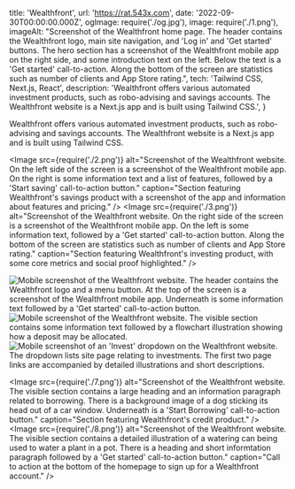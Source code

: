   title: 'Wealthfront',
  url: 'https://rat.543x.com',
  date: '2022-09-30T00:00:00.000Z',
  ogImage: require('./og.jpg'),
  image: require('./1.png'),
  imageAlt: "Screenshot of the Wealthfront home page. The header contains the Wealthfront logo, main site navigation, and 'Log in' and 'Get started' buttons. The hero section has a screenshot of the Wealthfront mobile app on the right side, and some introduction text on the left. Below the text is a 'Get started' call-to-action. Along the bottom of the screen are statistics such as number of clients and App Store rating.",
  tech: 'Tailwind CSS, Next.js, React',
  description: 'Wealthfront offers various automated investment products, such as robo-advising and savings accounts. The Wealthfront website is a Next.js app and is built using Tailwind CSS.',
}

<Intro title="Automated investing for hundreds of thousands of clients.">

Wealthfront offers various automated investment products, such as robo-advising and savings accounts. The Wealthfront website is a Next.js app and is built using Tailwind CSS.

</Intro>

<Image src={require('./2.png')} alt="Screenshot of the Wealthfront website. On the left side of the screen is a screenshot of the Wealthfront mobile app. On the right is some information text and a list of features, followed by a 'Start saving' call-to-action button." caption="Section featuring Wealthfront's savings product with a screenshot of the app and information about features and pricing." />
<Image src={require('./3.png')} alt="Screenshot of the Wealthfront website. On the right side of the screen is a screenshot of the Wealthfront mobile app. On the left is some information text, followed by a 'Get started' call-to-action button. Along the bottom of the screen are statistics such as number of clients and App Store rating." caption="Section featuring Wealthfront's investing product, with some core metrics and social proof highlighted." />

<Mobile caption="The Wealthfront website experience on mobile devices, including what the site menu looks like.">
  <Image src={require('./4.png')} alt="Mobile screenshot of the Wealthfront website. The header contains the Wealthfront logo and a menu button. At the top of the screen is a screenshot of the Wealthfront mobile app. Underneath is some information text followed by a 'Get started' call-to-action button." />
  <Image src={require('./5.png')} alt="Mobile screenshot of the Wealthfront website. The visible section contains some information text followed by a flowchart illustration showing how a deposit may be allocated." />
  <Image src={require('./6.png')} alt="Mobile screenshot of an 'Invest' dropdown on the Wealthfront website. The dropdown lists site page relating to investments. The first two page links are accompanied by detailed illustrations and short descriptions." />
</Mobile>

<Image src={require('./7.png')} alt="Screenshot of the Wealthfront website. The visible section contains a large heading and an information paragraph related to borrowing. There is a background image of a dog sticking its head out of a car window. Underneath is a 'Start Borrowing' call-to-action button." caption="Section featuring Wealthfront's credit product." />
<Image src={require('./8.png')} alt="Screenshot of the Wealthfront website. The visible section contains a detailed illustration of a watering can being used to water a plant in a pot. There is a heading and short informtation paragraph followed by a 'Get started' call-to-action button." caption="Call to action at the bottom of the homepage to sign up for a Wealthfront account." />
